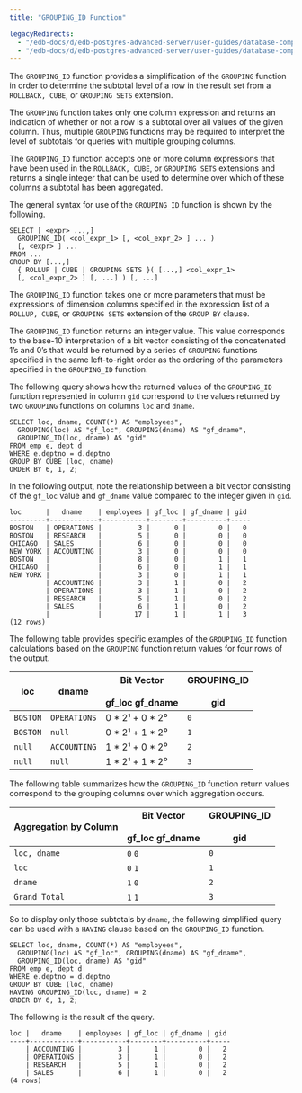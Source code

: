 ```yaml
---
title: "GROUPING_ID Function"

legacyRedirects:
  - "/edb-docs/d/edb-postgres-advanced-server/user-guides/database-compatibility-for-oracle-developers-guide/13/grouping_id_function.html"
  - "/edb-docs/d/edb-postgres-advanced-server/user-guides/database-compatibility-for-oracle-developers-guide/latest/grouping_id_function.html"
---
```


<div id="grouping_id_function" class="registered_link"></div>

The `GROUPING_ID` function provides a simplification of the `GROUPING` function in order to determine the subtotal level of a row in the result set from a `ROLLBACK, CUBE`, or `GROUPING SETS` extension.

The `GROUPING` function takes only one column expression and returns an indication of whether or not a row is a subtotal over all values of the given column. Thus, multiple `GROUPING` functions may be required to interpret the level of subtotals for queries with multiple grouping columns.

The `GROUPING_ID` function accepts one or more column expressions that have been used in the `ROLLBACK, CUBE`, or `GROUPING SETS` extensions and returns a single integer that can be used to determine over which of these columns a subtotal has been aggregated.

The general syntax for use of the `GROUPING_ID` function is shown by the following.

```text
SELECT [ <expr> ...,]
  GROUPING_ID( <col_expr_1> [, <col_expr_2> ] ... )
  [, <expr> ] ...
FROM ...
GROUP BY [...,]
  { ROLLUP | CUBE | GROUPING SETS }( [...,] <col_expr_1>
  [, <col_expr_2> ] [, ...] ) [, ...]
```

The `GROUPING_ID` function takes one or more parameters that must be expressions of dimension columns specified in the expression list of a `ROLLUP, CUBE`, or `GROUPING SETS` extension of the `GROUP BY` clause.

The `GROUPING_ID` function returns an integer value. This value corresponds to the base-10 interpretation of a bit vector consisting of the concatenated 1’s and 0’s that would be returned by a series of `GROUPING` functions specified in the same left-to-right order as the ordering of the parameters specified in the `GROUPING_ID` function.

The following query shows how the returned values of the `GROUPING_ID` function represented in column `gid` correspond to the values returned by two `GROUPING` functions on columns `loc` and `dname`.

```text
SELECT loc, dname, COUNT(*) AS "employees",
  GROUPING(loc) AS "gf_loc", GROUPING(dname) AS "gf_dname",
  GROUPING_ID(loc, dname) AS "gid"
FROM emp e, dept d
WHERE e.deptno = d.deptno
GROUP BY CUBE (loc, dname)
ORDER BY 6, 1, 2;
```

In the following output, note the relationship between a bit vector consisting of the `gf_loc` value and `gf_dname` value compared to the integer given in `gid`.

```text
loc      |   dname    | employees | gf_loc | gf_dname | gid
---------+------------+-----------+--------+----------+-----
BOSTON   | OPERATIONS |         3 |      0 |        0 |   0
BOSTON   | RESEARCH   |         5 |      0 |        0 |   0
CHICAGO  | SALES      |         6 |      0 |        0 |   0
NEW YORK | ACCOUNTING |         3 |      0 |        0 |   0
BOSTON   |            |         8 |      0 |        1 |   1
CHICAGO  |            |         6 |      0 |        1 |   1
NEW YORK |            |         3 |      0 |        1 |   1
         | ACCOUNTING |         3 |      1 |        0 |   2
         | OPERATIONS |         3 |      1 |        0 |   2
         | RESEARCH   |         5 |      1 |        0 |   2
         | SALES      |         6 |      1 |        0 |   2
         |            |        17 |      1 |        1 |   3
(12 rows)
```

The following table provides specific examples of the `GROUPING_ID` function calculations based on the `GROUPING` function return values for four rows of the output.

| loc      | dname        | Bit Vector<br /><br />gf_loc gf_dname | GROUPING_ID<br /><br /> gid |
| -------- | ------------ | ------------------------------------- | --------------------------- |
| `BOSTON` | `OPERATIONS` | 0 \* 2¹ + 0 \* 2⁰                     | `0`                         |
| `BOSTON` | `null`       | 0 \* 2¹ + 1 \* 2⁰                     | `1`                         |
| `null`   | `ACCOUNTING` | 1 \* 2¹ + 0 \* 2⁰                     | `2`                         |
| `null`   | `null`       | 1 \* 2¹ + 1 \* 2⁰                     | `3`                         |

The following table summarizes how the `GROUPING_ID` function return values correspond to the grouping columns over which aggregation occurs.

| Aggregation by Column | Bit Vector<br /><br />gf_loc gf_dname | GROUPING_ID<br /><br /> gid |
| --------------------- | ------------------------------------- | --------------------------- |
| `loc, dname`          | `0`   `0`                             | `0`                         |
| `loc`                 | `0`   `1`                             | `1`                         |
| `dname`               | `1`   `0`                             | `2`                         |
| `Grand Total`         | `1`   `1`                             | `3`                         |

So to display only those subtotals by `dname`, the following simplified query can be used with a `HAVING` clause based on the `GROUPING_ID` function.

```text
SELECT loc, dname, COUNT(*) AS "employees",
  GROUPING(loc) AS "gf_loc", GROUPING(dname) AS "gf_dname",
  GROUPING_ID(loc, dname) AS "gid"
FROM emp e, dept d
WHERE e.deptno = d.deptno
GROUP BY CUBE (loc, dname)
HAVING GROUPING_ID(loc, dname) = 2
ORDER BY 6, 1, 2;
```

The following is the result of the query.

```text
loc |   dname    | employees | gf_loc | gf_dname | gid
----+------------+-----------+--------+----------+-----
    | ACCOUNTING |         3 |      1 |        0 |   2
    | OPERATIONS |         3 |      1 |        0 |   2
    | RESEARCH   |         5 |      1 |        0 |   2
    | SALES      |         6 |      1 |        0 |   2
(4 rows)
```
